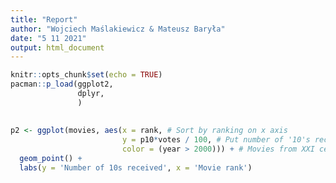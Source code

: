```yaml
---
title: "Report"
author: "Wojciech Maślakiewicz & Mateusz Baryła"
date: "5 11 2021"
output: html_document
---
```


```r
knitr::opts_chunk$set(echo = TRUE)
pacman::p_load(ggplot2, 
               dplyr,
               )
```

## 

```r

p2 <- ggplot(movies, aes(x = rank, # Sort by ranking on x axis
                         y = p10*votes / 100, # Put number of '10's received on y
                         color = (year > 2000))) + # Movies from XXI century with different color
  geom_point() +
  labs(y = 'Number of 10s received', x = 'Movie rank')
```


